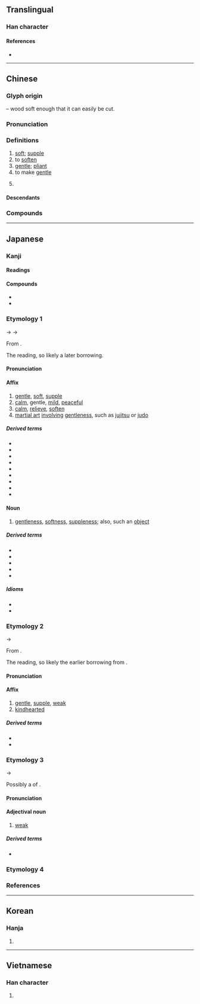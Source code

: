 {{character info}}
==Translingual==

===Han character===
{{Han char|rn=75|rad=木|as=05|sn=9|four=17904|canj=NHD|ids=⿱矛木}}

====References====
* {{Han ref|kx=0519.050|dkj=14622|dj=0907.040|hdz=21192.020|uh=67D4|ud=26580|bh=AC58|bd=44120}}

----

==Chinese==
{{zh-forms}}

===Glyph origin===
{{Han etym}}
{{Han compound|矛|木|t2=tree|ls=psc|c1=p|c2=s}} – wood soft enough that it can easily be cut.

===Pronunciation===
{{zh-pron
|m=róu
|c=jau4
|mn=qz,tp,xm:liû/kh,zz:jiû
|mn-t=riu5
|mc=y
|oc=y
|ma=
|cat=a,v,pn
}}

===Definitions===
{{zh-hanzi}}

# [[soft]]; [[supple]]
# to [[soften]]
# [[gentle]]; [[pliant]]
# to make [[gentle]]
# {{zh-div|州}} {{zh-short|柔佛|[[Johor]]}}

====Descendants====
{{CJKV||じゅう|유|nhu}}

===Compounds===
{{zh-der|柔腸寸斷|柔道|柔和|柔滑|柔麻|柔美|柔媚|柔嫩|柔懦|柔情|柔韌|柔軟|柔軟體操|柔潤|柔弱|柔聲|柔順|柔婉|柔細|柔中有剛|柔術|克柔|吐剛茹柔|剛柔|剛柔並濟|內柔外剛|外剛內柔|剛柔相濟|優柔寡斷|以柔克剛|優柔|嬌柔|以柔制剛|外柔內剛|善柔|俠骨柔腸|柔遠|懷柔|溫柔鄉|柔心弱骨|柔若無骨|柔能克剛|摧剛為柔|柔遠能邇|柔嘉|柔情萬千|柔枝嫩葉|柔性憲法|柔腸百轉|柔翰|柔柯|柔腸百結|柔日|溫柔敦厚|柔荑|柔能制剛|桑柔|柔色|柔性勸導|柔化|玉柔|玉軟花柔|柔茹寡斷|柔茹剛吐|柔懦寡斷|柔腸|柔條|柔握|溫柔|柔情密意|柔聲下氣|柔然|柔毫|柔情綽態|柔克|柔光鏡|柔舌|陰柔害物|繞指柔|韋柔|鐵骨柔情|輕柔|茹柔吐剛|纖柔|細柔|腼腆溫柔|軟柔柔|輯柔}}

----

==Japanese==

===Kanji===
{{ja-kanji|grade=c|rs=木05}}

====Readings====
{{ja-readings
|goon=にゅう<にう
|kanon=じゅう<じう
|kun=やわ-らか<やは-らか, やわ-らかい<やは-らかい, やわ-らぐ<やは-らぐ, やわ-らげる<やは-らげる
|nanori=とお<とほ, なり, やす, よし
}}

====Compounds====
* {{ja-r|外%柔%内%剛|がい%じゅう%ない%ごう}}
* {{ja-r|柔%柔|やわ%やわ}}

===Etymology 1===
{{ja-kanjitab|じゅう|yomi=kanon}}
{{IPAchar|/d͡ʑɨu/}} → {{IPAchar|/d͡ʑuː/}} → {{IPAchar|/ʑuː/}}

From {{der|ja|ltc|sort=しゆう'|-}} {{ltc-l|柔}}.

The {{m|ja|漢音|tr=kan'on|lit=[[Han]] [[sound]]}} reading, so likely a later borrowing.

====Pronunciation====
{{ja-pron|じゅう|acc=1|acc_ref=DJR,NHK}}

====Affix====
{{ja-pos|affix|じゅう|hhira=じう}}

# [[gentle]], [[soft]], [[supple]]
# [[calm]], gentle, [[mild]], [[peaceful]]
# [[calm#Verb|calm]], [[relieve]], [[soften]]
# [[martial art]] [[involve|involving]] [[gentleness]], such as [[jujitsu]] or [[judo]]

=====Derived terms=====
{{der-top3}}
* {{ja-r|柔%弱|じゅう%じゃく}}
* {{ja-r|柔%術|じゅう%じゅつ}}
* {{ja-r|柔%順|じゅう%じゅん}}
* {{ja-r|柔%道|じゅう%どう}}
* {{ja-r|柔%軟|じゅう%なん}}
* {{ja-r|温%柔|おん%じゅう}}
* {{ja-r|懐%柔|かい%じゅう}}
* {{ja-r|剛%柔|ごう%じゅう}}
* {{ja-r|優%柔|ゆう%じゅう}}
{{der-bottom}}

====Noun====
{{ja-noun|じゅう|hhira=じう}}

# [[gentleness]], [[softness]], [[suppleness]]; also, such an [[object]]

=====Derived terms=====
{{der-top3}}
* {{ja-r|柔%細%胞|じゅう%さい%ぼう}}
* {{ja-r|柔%組%織|じゅう%そ%しき}}
* {{ja-r|柔%懦|じゅう%だ}}
* {{ja-r|柔%突%起|じゅう%とっ%き}}
* {{ja-r|柔%毛|じゅう%もう}}
{{der-bottom}}

=====Idioms=====
* {{ja-r|柔%能く剛を制す|じゅう% よく ごう を せいす}}
* {{ja-r|柔も亦%茹わず剛も亦%吐かず|じゅう も また% くらわず ごう も また% はかず}}

===Etymology 2===
{{ja-kanjitab|にゅう|yomi=goon}}
{{IPAchar|/nɨu/}} → {{IPAchar|/ɲuː/}}

From {{der|ja|ltc|-}} {{ltc-l|柔}}.

The {{m|ja|呉音|tr=goon|lit=[[Wu]] [[sound]]}} reading, so likely the earlier borrowing from {{cog|ltc|-}}.

====Pronunciation====
{{ja-pron|にゅう|acc=0}}

====Affix====
{{ja-pos|affix|にう|hhira=にう}}

# [[gentle]], [[supple]], [[weak]]
# [[kindhearted]]

=====Derived terms=====
* {{ja-r|柔%弱|にゅう%じゃく}}
* {{ja-r|柔%和|にゅう%わ}}

===Etymology 3===
{{ja-kanjitab|やわ|yomi=k|alt=和}}
{{IPAchar|/jaɸa/}} → {{IPAchar|/jawa/}}

Possibly a {{back-formation|ja|nocap=1}} of {{m|ja|柔柔|tr=yawayawa||[[soft]], [[supple]]}}.

====Pronunciation====
{{ja-pron|やわ|acc=1|acc_ref=DJR,NHK}}

====Adjectival noun====
{{ja-adj|infl=na|やわ|hhira=やは}}

# [[weak]]

=====Derived terms=====
* {{ja-r|柔い|やわい}}

===Etymology 4===
{{ja-kanjitab|yomi=k|やわ|o1=ら}}
{{ja-gv|柔ら}}

===References===
<references/>

----

==Korean==

===Hanja===
{{ko-hanja|hangeul=[[유]]|eumhun=|rv=yu|mr=yu|y=yu}}

# {{rfdef|ko|sort=木05}}

----

==Vietnamese==

===Han character===
{{vi-hantu|[[nhu]]|rs=木05}}

# {{rfdef|vi|sort=木05}}